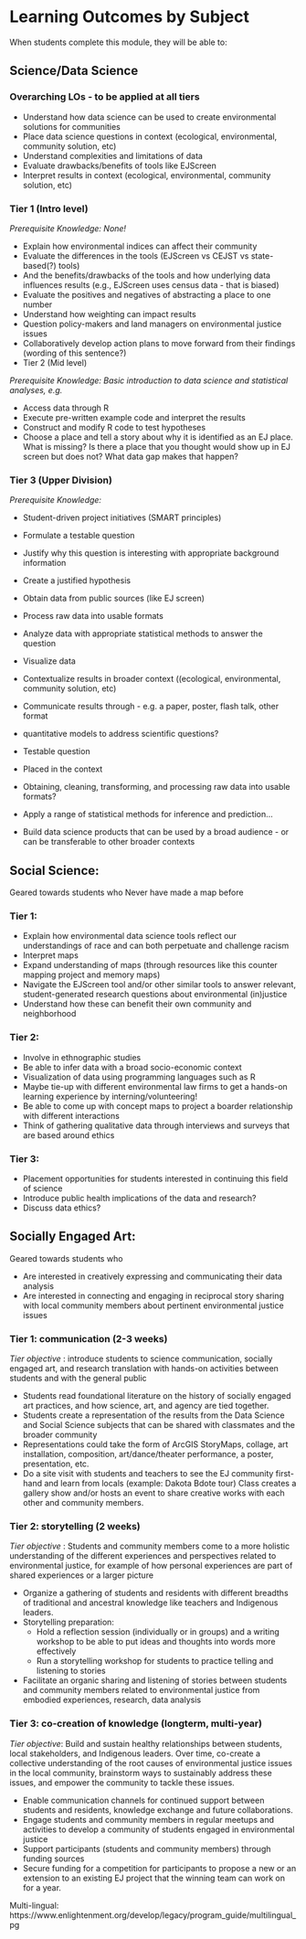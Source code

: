 
# Learning Outcomes by Subject

When students complete this module, they will be able to:

## Science/Data Science

### Overarching LOs - to be applied at all tiers

- Understand how data science can be used to create environmental solutions for communities
- Place data science questions in context (ecological, environmental, community solution, etc)
- Understand complexities and limitations of data
- Evaluate drawbacks/benefits of tools like EJScreen
- Interpret results in context (ecological, environmental, community solution, etc)

### Tier 1 (Intro level)

*Prerequisite Knowledge: None!*

- Explain how environmental indices can affect their community
- Evaluate the differences in the tools (EJScreen vs CEJST vs state-based(?) tools)
- And the benefits/drawbacks of the tools and how underlying data influences results (e.g., EJScreen uses census data - that is biased)
- Evaluate the positives and negatives of abstracting a place to one number
- Understand how weighting can impact results
- Question policy-makers and land managers on environmental justice issues
- Collaboratively develop action plans to move forward from their findings (wording of this sentence?) 
- Tier 2 (Mid level)

*Prerequisite Knowledge: Basic introduction to data science and statistical analyses, e.g. *

- Access data through R
- Execute pre-written example code and interpret the results
- Construct and modify R code to test hypotheses
- Choose a place and tell a story about why it is identified as an EJ place. What is missing? Is there a place that you thought would show up in EJ screen but does not? What data gap makes that happen?

### Tier 3 (Upper Division)

*Prerequisite Knowledge:*

- Student-driven project initiatives (SMART principles)
- Formulate a testable question
- Justify why this question is interesting with appropriate background information
- Create a justified hypothesis
- Obtain data from public sources (like EJ screen)
- Process raw data into usable formats
- Analyze data with appropriate statistical methods to answer the question
- Visualize data 
- Contextualize results in broader context ((ecological, environmental, community solution, etc)
- Communicate results through - e.g. a paper, poster, flash talk, other format

- quantitative models to address scientific questions?
- Testable question
- Placed in the context
- Obtaining, cleaning, transforming, and processing raw data into usable formats?
- Apply a range of statistical methods for inference and prediction…
- Build data science products that can be used by a broad audience - or can be transferable to other broader contexts

## Social Science:

Geared towards students who
Never have made a map before

### Tier 1: 

- Explain how environmental data science tools reflect our understandings of race and can both perpetuate and challenge racism 
- Interpret maps
- Expand understanding of maps (through resources like this counter mapping project and memory maps)
- Navigate the EJScreen tool and/or other similar tools to answer relevant, student-generated research questions about environmental (in)justice
- Understand how these can benefit their own community and neighborhood 

### Tier 2:

- Involve in ethnographic studies 
- Be able to infer data with a broad socio-economic context
- Visualization of data using programming languages such as R
- Maybe tie-up with different environmental law firms to get a hands-on learning experience by interning/volunteering!
- Be able to come up with concept maps to project a boarder relationship with different interactions
- Think of gathering qualitative data through interviews and surveys that are based around ethics 

### Tier 3: 

- Placement opportunities for students interested in continuing this field of science 
- Introduce public health implications of the data and research?
- Discuss data ethics? 

## Socially Engaged Art:

Geared towards students who

- Are interested in creatively expressing and communicating their data analysis
- Are interested in connecting and engaging in reciprocal story sharing with local community members about pertinent environmental justice issues

### Tier 1: communication (2-3 weeks)

*Tier objective* : introduce students to science communication, socially engaged art, and research translation with hands-on activities between students and with the general public

- Students read foundational literature on the history of socially engaged art practices, and how science, art, and agency are tied together.
- Students create a representation of the results from the Data Science and Social Science subjects that can be shared with classmates and the broader community
- Representations could take the form of ArcGIS StoryMaps, collage, art installation, composition, art/dance/theater performance, a poster, presentation, etc.
- Do a site visit with students and teachers to see the EJ community first-hand and learn from locals (example: Dakota Bdote tour)
Class creates a gallery show and/or hosts an event to share creative works with each other and community members.

### Tier 2: storytelling (2 weeks)

*Tier objective* : Students and community members come to a more holistic understanding of the different experiences and perspectives related to environmental justice, for example of how personal experiences are part of  shared experiences or a larger picture

- Organize a gathering of students and residents with different breadths of traditional and ancestral knowledge like teachers and Indigenous leaders.
- Storytelling preparation:
    - Hold a reflection session (individually or in groups) and a writing workshop to be able to put ideas and thoughts into words more effectively
    - Run a storytelling workshop for students to practice telling and listening to stories
- Facilitate an organic sharing and listening of stories between students and community members related to environmental justice from embodied experiences, research, data analysis

### Tier 3: co-creation of knowledge (longterm, multi-year)

*Tier objective*: Build and sustain healthy relationships between students, local stakeholders, and Indigenous leaders. Over time, co-create a collective understanding of the root causes of environmental justice issues in the local community, brainstorm ways to sustainably address these issues, and empower the community to tackle these issues.

- Enable communication channels for continued support between students and residents, knowledge exchange and future collaborations.
- Engage students and community members in regular meetups and activities to develop a community of students engaged in environmental justice
- Support participants (students and community members) through funding sources
- Secure funding for a competition for participants to propose a new or an extension to an existing EJ project that the winning team can work on for a year. 

Multi-lingual: https://www.enlightenment.org/develop/legacy/program_guide/multilingual_pg 
